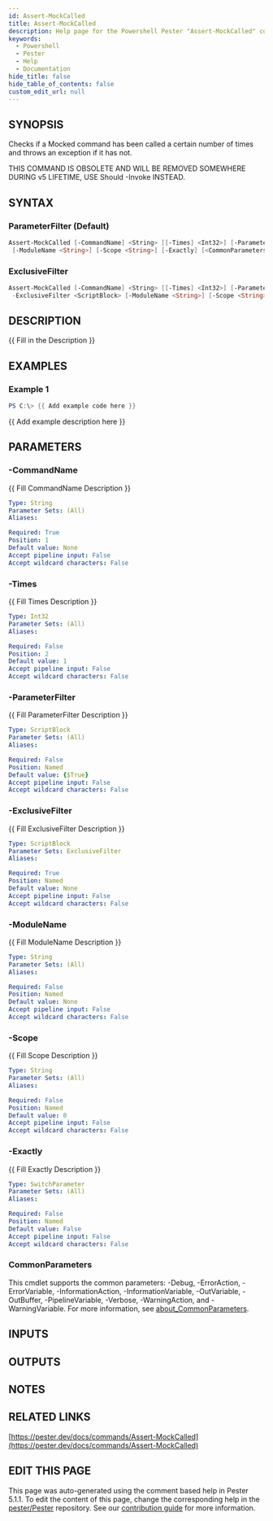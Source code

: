 ```yaml
---
id: Assert-MockCalled
title: Assert-MockCalled
description: Help page for the Powershell Pester "Assert-MockCalled" command
keywords:
  - Powershell
  - Pester
  - Help
  - Documentation
hide_title: false
hide_table_of_contents: false
custom_edit_url: null
---
```


## SYNOPSIS

Checks if a Mocked command has been called a certain number of times
and throws an exception if it has not.

THIS COMMAND IS OBSOLETE AND WILL BE REMOVED SOMEWHERE DURING v5 LIFETIME,
USE Should -Invoke INSTEAD.

## SYNTAX

### ParameterFilter (Default)

```powershell
Assert-MockCalled [-CommandName] <String> [[-Times] <Int32>] [-ParameterFilter <ScriptBlock>]
 [-ModuleName <String>] [-Scope <String>] [-Exactly] [<CommonParameters>]
```

### ExclusiveFilter

```powershell
Assert-MockCalled [-CommandName] <String> [[-Times] <Int32>] [-ParameterFilter <ScriptBlock>]
 -ExclusiveFilter <ScriptBlock> [-ModuleName <String>] [-Scope <String>] [-Exactly] [<CommonParameters>]
```

## DESCRIPTION

{{ Fill in the Description }}

## EXAMPLES

### Example 1

```powershell
PS C:\> {{ Add example code here }}
```

{{ Add example description here }}

## PARAMETERS

### -CommandName

{{ Fill CommandName Description }}

```yaml
Type: String
Parameter Sets: (All)
Aliases:

Required: True
Position: 1
Default value: None
Accept pipeline input: False
Accept wildcard characters: False
```

### -Times

{{ Fill Times Description }}

```yaml
Type: Int32
Parameter Sets: (All)
Aliases:

Required: False
Position: 2
Default value: 1
Accept pipeline input: False
Accept wildcard characters: False
```

### -ParameterFilter

{{ Fill ParameterFilter Description }}

```yaml
Type: ScriptBlock
Parameter Sets: (All)
Aliases:

Required: False
Position: Named
Default value: {$True}
Accept pipeline input: False
Accept wildcard characters: False
```

### -ExclusiveFilter

{{ Fill ExclusiveFilter Description }}

```yaml
Type: ScriptBlock
Parameter Sets: ExclusiveFilter
Aliases:

Required: True
Position: Named
Default value: None
Accept pipeline input: False
Accept wildcard characters: False
```

### -ModuleName

{{ Fill ModuleName Description }}

```yaml
Type: String
Parameter Sets: (All)
Aliases:

Required: False
Position: Named
Default value: None
Accept pipeline input: False
Accept wildcard characters: False
```

### -Scope

{{ Fill Scope Description }}

```yaml
Type: String
Parameter Sets: (All)
Aliases:

Required: False
Position: Named
Default value: 0
Accept pipeline input: False
Accept wildcard characters: False
```

### -Exactly

{{ Fill Exactly Description }}

```yaml
Type: SwitchParameter
Parameter Sets: (All)
Aliases:

Required: False
Position: Named
Default value: False
Accept pipeline input: False
Accept wildcard characters: False
```

### CommonParameters

This cmdlet supports the common parameters: -Debug, -ErrorAction, -ErrorVariable, -InformationAction, -InformationVariable, -OutVariable, -OutBuffer, -PipelineVariable, -Verbose, -WarningAction, and -WarningVariable. For more information, see [about_CommonParameters](http://go.microsoft.com/fwlink/?LinkID=113216).

## INPUTS

## OUTPUTS

## NOTES

## RELATED LINKS

[https://pester.dev/docs/commands/Assert-MockCalled](https://pester.dev/docs/commands/Assert-MockCalled)

## EDIT THIS PAGE

This page was auto-generated using the comment based help in Pester 5.1.1. To edit the content of this page, change the corresponding help in the [pester/Pester](https://github.com/pester/pester) repository. See our [contribution guide](https://github.com/pester/docs#contributing) for more information.
